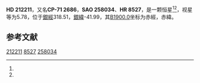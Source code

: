 {{Starbox begin
| name = HD 212211
}}
{{Starbox observe
| epoch = [[J2000.0|J2000.0]]
| constell = {{星座名待查}}<ref name=SIMBAD>{{cite web
 | url=http://simbad.u-strasbg.fr/simbad/sim-id?Ident=HR+8527
 | title =Pulsating variable Star
 | publisher=Centre de Données astronomiques de Strasbourg
 | work=SIMBAD
 | accessdate=2012-07-13}}</ref><ref name=DATA>{{cite web
 | url=http://vizier.u-strasbg.fr/viz-bin/VizieR-5?-out.add=.&-source=5050&-corr=PK=HR&-out.max=9999&HR=8527
 | title=VizieR Detailed Page
 | accessdate=2012-07-13
 | archive-date=2019-02-16
 | archive-url=https://web.archive.org/web/20190216101702/http://vizier.u-strasbg.fr/viz-bin/VizieR-5?-out.add=.&-source=5050&-corr=PK=HR&-out.max=9999&HR=8527
 | dead-url=no
 }}</ref>
| 星官 = 
| ra = {{RA|22|25|10.5}}<ref name=SIMBAD /><ref name=DATA />
| dec = {{DEC|-70|25|54}}<ref name=SIMBAD /><ref name=DATA />
| appmag_v = 5.78<ref name=SIMBAD /><ref name=DATA />
}}
{{Starbox character
| class = F3III<ref name=SIMBAD /><ref name=DATA />
| b-v = 0.38<ref name=SIMBAD /><ref name=DATA />
| u-b = 0.03<ref name=SIMBAD /><ref name=DATA />
| r-i = <ref name=SIMBAD /><ref name=DATA />
| variable = 
}}
{{Starbox astrometry
| radial_v = 0.03
| prop_mo_ra = 4
| parallax = 
| p_error = 
}}
{{Starbox catalog
| names =CP-71 2686，[[SAO星表|SAO]] 258034，[[HD星表|HD]] 212211，[[HR星表|HR]] 8527}}
{{Starbox reference |Simbad=HR+8527}}
{{Starbox end}}

'''HD 212211'''，又名'''CP-71 2686'''，'''SAO 258034'''、'''HR 8527'''，是一颗恒星<ref name=SIMBAD /><ref name=DATA />，视星等为5.78，位于[[銀道座標系|銀經]]318.51，[[銀道座標系|銀緯]]-41.99，其[[B1900.0|B1900.0]]坐标为赤經{{RA|22|17|21.5}}，赤緯{{DEC|-70|-41.99|9}}。

== 参考文献 ==
{{reflist}}

{{star-stub}}

[[Category:HD和HDE天體|212211]]
[[Category:HR天體|8527]]
[[Category:SAO天體|258034]]